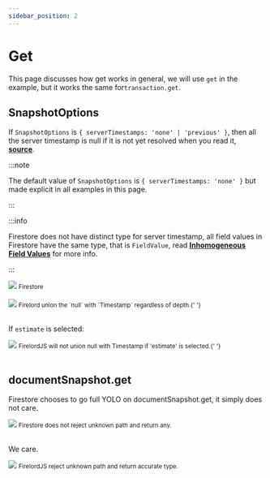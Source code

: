 ```yaml
---
sidebar_position: 2
---
```


# Get

This page discusses how get works in general, we will use `get` in the example, but it works the same for`transaction.get`.

## SnapshotOptions

If `SnapshotOptions` is `{ serverTimestamps: 'none' | 'previous' }`, then all the server timestamp is null if it is not yet resolved when you read it, **[source](https://stackoverflow.com/a/65627037/5338829)**.

:::note

The default value of `SnapshotOptions` is `{ serverTimestamps: 'none' }` but made explicit in all examples in this page.

:::

:::info

Firestore does not have distinct type for server timestamp, all field values in Firestore have the same type, that is `FieldValue`, read **[Inhomogeneous Field Values](/highlights/inhomogeneous_field_values)** for more info.

:::

<div style={{ display: 'flex', flexDirection: 'column', alignItems: 'center' }}>
	<img src="https://github.com/tylim88/FirelordJSDoc/blob/main/static/firelord/get1.png?raw=true" />
	<small>Firestore</small>
</div>
<br />
<div style={{ display: 'flex', flexDirection: 'column', alignItems: 'center' }}>
	<img src="https://github.com/tylim88/FirelordJSDoc/blob/main/static/firelord/get2.png?raw=true" />
	<small>
		Firelord union the `null` with `Timestamp` regardless of depth.{' '}
	</small>
</div>

<br />

If `estimate` is selected:

<div style={{ display: 'flex', justifyContent: 'space-around' }}>
	<div
		style={{ display: 'flex', flexDirection: 'column', alignItems: 'center' }}
	>
		<img src="https://github.com/tylim88/FirelordJSDoc/blob/main/static/firelord/get3.png?raw=true" />
		<small>
			FirelordJS will not union null with Timestamp if 'estimate' is
			selected.{' '}
		</small>
	</div>
</div>
<br />

## documentSnapshot.get

Firestore chooses to go full YOLO on documentSnapshot.get, it simply does not care.

<div style={{ display: 'flex', flexDirection: 'column', alignItems: 'center' }}>
	<img src="https://github.com/tylim88/FirelordJSDoc/blob/main/static/firelord/get4.png?raw=true" />
	<small>Firestore does not reject unknown path and return any.</small>
</div>
<br />

We care.

<div style={{ display: 'flex', flexDirection: 'column', alignItems: 'center' }}>
	<img src="https://github.com/tylim88/FirelordJSDoc/blob/main/static/firelord/get5.png?raw=true" />
	<small>FirelordJS reject unknown path and return accurate type.</small>
</div>
